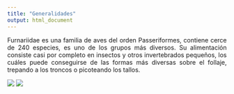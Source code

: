 ---
title: "Generalidades"
output: html_document
---

<p align="justify">
Furnariidae es una familia de aves del orden Passeriformes, contiene cerce de 240 especies, es uno de los grupos más diversos. Su alimentación consiste casi por completo en insectos y otros invertebrados pequeños, los cuáles puede conseguirse de las formas más diversas sobre el follaje, trepando a los troncos o picoteando los tallos.
</p>

![](Imagen/fur.jpg)
![](Imagen/fur2.jpg)